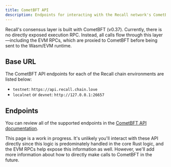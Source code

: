 ```yaml
---
title: CometBFT API
description: Endpoints for interacting with the Recall network's CometBFT API.
---
```


Recall's consensus layer is built with CometBFT (v0.37). Currently, there is no directly exposed
execution RPC. Instead, all calls flow through this layer—including the EVM RPCs, which are proxied
to CometBFT before being sent to the Wasm/EVM runtime.

## Base URL

The CometBFT API endpoints for each of the Recall chain environments are listed below:

- `testnet`: `https://api.recall.chain.love`
- `localnet` or `devnet`: `http://127.0.0.1:26657`

## Endpoints

You can review all of the supported endpoints in the
[CometBFT API documentation](https://docs.cometbft.com/v0.37/rpc/).

<Callout type="info">

This page is a work in progress. It's unlikely you'll interact with these API directly since this
logic is predominately handled in the core Rust logic, and the EVM RPCs help expose this information
as well. However, we'll add more information about how to directly make calls to CometBFT in the
future.

</Callout>
